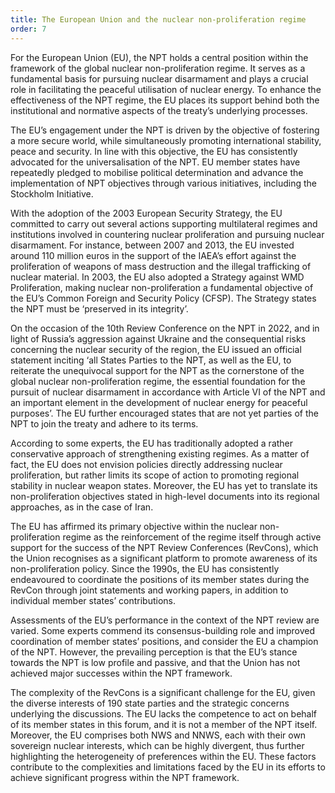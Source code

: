 ```yaml
---
title: The European Union and the nuclear non-proliferation regime
order: 7
---
```


<LectureVideo>

For the European Union (EU), the NPT holds a central position within the framework of the global nuclear non-proliferation regime. It serves as a fundamental basis for pursuing nuclear disarmament and plays a crucial role in facilitating the peaceful utilisation of nuclear energy. To enhance the effectiveness of the NPT regime, the EU places its support behind both the institutional and normative aspects of the treaty’s underlying processes.

The EU’s engagement under the NPT is driven by the objective of fostering a more secure world, while simultaneously promoting international stability, peace and security. In line with this objective, the EU has consistently advocated for the universalisation of the NPT. EU member states have repeatedly pledged to mobilise political determination and advance the implementation of NPT objectives through various initiatives, including the Stockholm Initiative.

With the adoption of the 2003 European Security Strategy, the EU committed to carry out several actions supporting multilateral regimes and institutions involved in countering nuclear proliferation and pursuing nuclear disarmament. For instance, between 2007 and 2013, the EU invested around 110 million euros in the support of the IAEA’s effort against the proliferation of weapons of mass destruction and the illegal trafficking of nuclear material. In 2003, the EU also adopted a Strategy against WMD Proliferation, making nuclear non-proliferation a fundamental objective of the EU’s Common Foreign and Security Policy (CFSP). The Strategy states the NPT must be ‘preserved in its integrity’.

On the occasion of the 10th Review Conference on the NPT in 2022, and in light of Russia’s aggression against Ukraine and the consequential risks concerning the nuclear security of the region, the EU issued an official statement inciting ‘all States Parties to the NPT, as well as the EU, to reiterate the unequivocal support for the NPT as the cornerstone of the global nuclear non-proliferation regime, the essential foundation for the pursuit of nuclear disarmament in accordance with Article VI of the NPT and an important element in the development of nuclear energy for peaceful purposes’. The EU further encouraged states that are not yet parties of the NPT to join the treaty and adhere to its terms.

</LectureVideo>

According to some experts, the EU has traditionally adopted a rather conservative approach of strengthening existing regimes. As a matter of fact, the EU does not envision policies directly addressing nuclear proliferation, but rather limits its scope of action to promoting regional stability in nuclear weapon states. Moreover, the EU has yet to translate its non-proliferation objectives stated in high-level documents into its regional approaches, as in the case of Iran.

The EU has affirmed its primary objective within the nuclear non-proliferation regime as the reinforcement of the regime itself through active support for the success of the NPT Review Conferences (RevCons), which the Union recognises as a significant platform to promote awareness of its non-proliferation policy. Since the 1990s, the EU has consistently endeavoured to coordinate the positions of its member states during the RevCon through joint statements and working papers, in addition to individual member states’ contributions.

Assessments of the EU’s performance in the context of the NPT review are varied. Some experts commend its consensus-building role and improved coordination of member states’ positions, and consider the EU a champion of the NPT. However, the prevailing perception is that the EU’s stance towards the NPT is low profile and passive, and that the Union has not achieved major successes within the NPT framework.

The complexity of the RevCons is a significant challenge for the EU, given the diverse interests of 190 state parties and the strategic concerns underlying the discussions. The EU lacks the competence to act on behalf of its member states in this forum, and it is not a member of the NPT itself. Moreover, the EU comprises both NWS and NNWS, each with their own sovereign nuclear interests, which can be highly divergent, thus further highlighting the heterogeneity of preferences within the EU. These factors contribute to the complexities and limitations faced by the EU in its efforts to achieve significant progress within the NPT framework.

<Figure size="medium" src="flag.jpg" caption="" credit="Alexandre Lallemand/Unsplash" license="unsplash" alt="TODO"></Figure>
